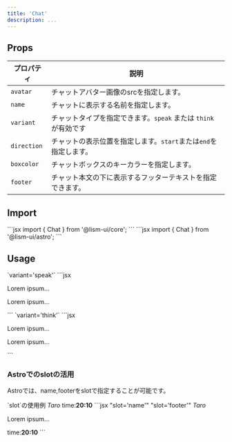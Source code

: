 ```yaml
---
title: 'Chat'
description: ...
---
```




## Props

| プロパティ | 説明 |
|---|---|
| `avatar` | チャットアバター画像のsrcを指定します。 |
| `name` | チャットに表示する名前を指定します。 |
| `variant` | チャットタイプを指定できます。`speak` または `think` が有効です|
| `direction` | チャットの表示位置を指定します。`start`または`end`を指定します。 |
| `boxcolor` | チャットボックスのキーカラーを指定します。|
| `footer` | チャット本文の下に表示するフッターテキストを指定できます。 |



## Import

<Preview>
	<PreviewCode slot='tab' label='React'>
```jsx
import { Chat } from '@lism-ui/core';
```
	</PreviewCode>
	<PreviewCode slot='tab' label='Astro'>
```jsx
import { Chat } from '@lism-ui/astro';
```
	</PreviewCode>
</Preview>


## Usage


<Preview>
	<PreviewTitle>`variant='speak'`</PreviewTitle>
	<PreviewArea resize p={20}>
		<Chat name='Name A' avatar='/img/avatar01.jpg' boxcolor='green'>
			<DammyText length='codes' />
		</Chat>
		<Chat direction='end' name='Name B' avatar='/img/avatar02.jpg' boxcolor='red' footer='Color:red'>
			<DammyText length='codes' />
		</Chat>
	</PreviewArea>
	<PreviewCode>
		```jsx
		<Chat name='Name A' avatar='/img/avatar01.jpg' boxcolor='green'>
			<p>Lorem ipsum...</p>
		</Chat>
		<Chat direction='end' name='Name B' avatar='/img/avatar02.jpg' boxcolor='red' footer='Color:red'>
			<p>Lorem ipsum...</p>
		</Chat>
		```
	</PreviewCode>
</Preview>

<Preview>
	<PreviewTitle>`variant='think'`</PreviewTitle>
	<PreviewArea resize p={20}>
		<Chat variant='think' name='Name B' avatar='/img/avatar01.jpg' boxcolor='blue'>
			<DammyText length='codes' />
		</Chat>
		<Chat variant='think' direction='end' name='Name B' avatar='/img/avatar02.jpg' boxcolor='purple'>
			<DammyText length='codes' />
		</Chat>
	</PreviewArea>
	<PreviewCode>
		```jsx
		<Chat variant='think' name='Name B' avatar='/img/avatar01.jpg' boxcolor='blue'>
			<p>Lorem ipsum...</p>
		</Chat>
		<Chat variant='think' direction='end' name='Name B' avatar='/img/avatar02.jpg' boxcolor='purple'>
			<p>Lorem ipsum...</p>
		</Chat>
		```
	</PreviewCode>
</Preview>


### Astroでのslotの活用

Astroでは、name,footerをslotで指定することが可能です。

<Preview>
	<PreviewTitle>`slot`の使用例</PreviewTitle>
	<PreviewArea resize p={20}>
		<Chat name='Name A' avatar='/img/avatar01.jpg' boxcolor='green'>
			<i slot='name'>Taro</i>
			<DammyText length='codes' />
			<Fragment slot='footer'>time:<b>20:10</b></Fragment>
		</Chat>
	</PreviewArea>
	<PreviewCode>
		```jsx "slot='name'" "slot='footer'"
		<Chat name='Name A' avatar='/img/avatar01.jpg' boxcolor='green'>
			<i slot='name'>Taro</i>
			<p>Lorem ipsum...</p>
			<Fragment slot='footer'>time:<b>20:10</b></Fragment>
		</Chat>
		```
	</PreviewCode>
</Preview>

